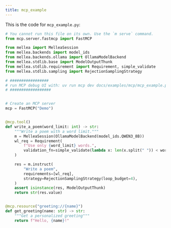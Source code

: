 ```yaml
---
title: mcp_example
---
```


This is the code for `mcp_example.py`:
<CodeGroup>

```python Python
# You cannot run this file on its own. Use the `m serve` command.
from mcp.server.fastmcp import FastMCP

from mellea import MelleaSession
from mellea.backends import model_ids
from mellea.backends.ollama import OllamaModelBackend
from mellea.stdlib.base import ModelOutputThunk
from mellea.stdlib.requirement import Requirement, simple_validate
from mellea.stdlib.sampling import RejectionSamplingStrategy

# #################
# run MCP debug UI with: uv run mcp dev docs/examples/mcp/mcp_example.py
# ##################


# Create an MCP server
mcp = FastMCP("Demo")


@mcp.tool()
def write_a_poem(word_limit: int) -> str:
    """Write a poem with a word limit."""
    m = MelleaSession(OllamaModelBackend(model_ids.QWEN3_8B))
    wl_req = Requirement(
        f"Use only {word_limit} words.",
        validation_fn=simple_validate(lambda x: len(x.split(" ")) < word_limit),
    )

    res = m.instruct(
        "Write a poem",
        requirements=[wl_req],
        strategy=RejectionSamplingStrategy(loop_budget=4),
    )
    assert isinstance(res, ModelOutputThunk)
    return str(res.value)


@mcp.resource("greeting://{name}")
def get_greeting(name: str) -> str:
    """Get a personalized greeting"""
    return f"Hello, {name}!"

```
</CodeGroup>
